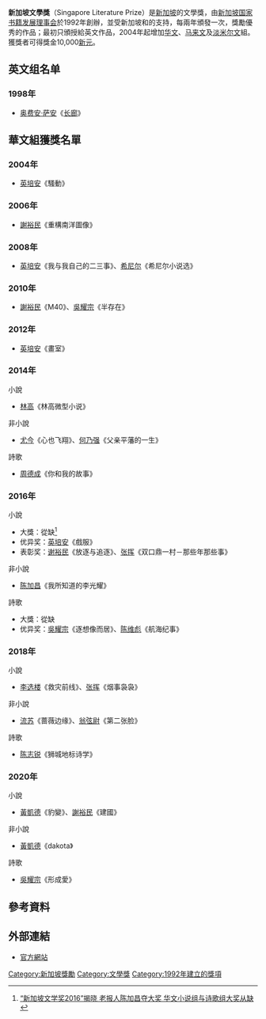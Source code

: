 {{华文文学奖}}

'''新加坡文學獎'''（Singapore Literature Prize）是[[新加坡|新加坡]]的文學獎，由[[新加坡国家书籍发展理事会|新加坡国家书籍发展理事会]]於1992年創辦，並受新加坡{{link-en|国家艺术理事会|National Arts Council (Singapore)}}和{{link-en|国家图书馆管理局|National Library Board}}的支持，每兩年頒發一次，獎勵優秀的{{link-en|新加坡文學|Singaporean literature}}作品；最初只頒授給英文作品，2004年起增加[[华文|华文]]、[[马来文|马来文]]及[[淡米尔文|淡米尔文]]組。獲獎者可得獎金10,000[[新元|新元]]。

==英文组名单==
===1998年===
*[[亞非言|奥费安·萨安]]《[[长廊_(短篇小说)|长廊]]》

==華文組獲獎名單==
===2004年===
*[[英培安|英培安]]《騷動》
===2006年===
*[[謝裕民|謝裕民]]《重構南洋圖像》
===2008年===
*[[英培安|英培安]]《我与我自己的二三事》、[[希尼尔|希尼尔]]《希尼尔小说选》
===2010年===
*[[謝裕民|謝裕民]]《M40》、[[吴耀宗_(学者)|吳耀宗]]《半存在》
===2012年===
*[[英培安|英培安]]《畫室》
===2014年===
;小說
*[[林高_(新加坡)|林高]]《林高微型小说》

;非小說
*[[尤今|尤今]]《心也飞翔》、[[何乃强|何乃强]]《父亲平藩的一生》

;詩歌
*[[周德成|周德成]]《你和我的故事》

===2016年===
;小說
*大獎：從缺<ref>[http://www.uftim.cc/?K1qREkcKE1uIJk5OE1gUFNNQODZOODVOTNpTNtRRNt.html “新加坡文学奖2016”揭晓 老报人陈加昌夺大奖 华文小说组与诗歌组大奖从缺]{{dead link|date=2018年3月 |bot=InternetArchiveBot |fix-attempted=yes }}</ref>
*优异奖：[[英培安|英培安]]《戲服》
*表彰奖：[[谢裕民|谢裕民]]《放逐与追逐》、[[张挥|张挥]]《双口鼎一村－那些年那些事》

;非小說
*[[陈加昌|陈加昌]]《我所知道的李光耀》

;詩歌
*大獎：從缺
*优异奖：[[吴耀宗_(学者)|吳耀宗]]《逐想像而居》、[[陈维彪|陈维彪]]《航海纪事》

===2018年===
;小說
*[[李选楼|李选楼]]《救灾前线》、[[张挥|张挥]]《烟事袅袅》

;非小說
*[[流苏|流苏]]《蔷薇边缘》、[[翁弦尉|翁弦尉]]《第二张脸》

;詩歌
*[[陈志锐|陈志锐]]《狮城地标诗学》

===2020年===
;小說
*[[黃凱德|黃凱德]]《豹變》、[[謝裕民|謝裕民]]《建國》

;非小說
*[[黃凱德|黃凱德]]《dakota》

;詩歌
*[[吴耀宗_(学者)|吳耀宗]]《形成愛》

==參考資料==
{{reflist}}

==外部連結==
*[http://bookcouncil.sg/awards/singapore-literature-prize 官方網站] {{Wayback|url=http://bookcouncil.sg/awards/singapore-literature-prize |date=20160604152001 }}

[[Category:新加坡獎勵|Category:新加坡獎勵]]
[[Category:文學獎|Category:文學獎]]
[[Category:1992年建立的獎項|Category:1992年建立的獎項]]